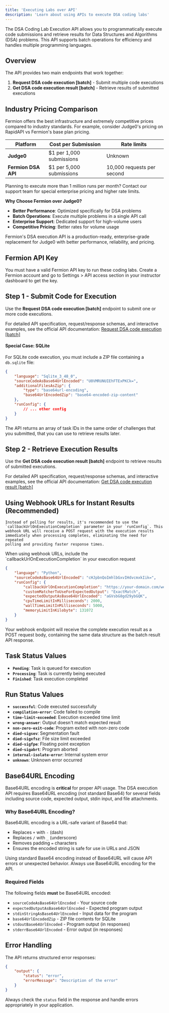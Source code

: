 ```yaml
---
title: 'Executing Labs over API'
description: 'Learn about using APIs to execute DSA coding labs'
---
```


The DSA Coding Lab Execution API allows you to programmatically execute code submissions and retrieve results for Data Structures and Algorithms (DSA) problems. This API supports batch operations for efficiency and handles multiple programming languages.

## Overview

The API provides two main endpoints that work together:

1. **Request DSA code execution [batch]** - Submit multiple code executions
2. **Get DSA code execution result [batch]** - Retrieve results of submitted executions

## Industry Pricing Comparison

Fermion offers the best infrastructure and extremely competitive prices compared to industry standards. For example, consider Judge0's pricing on RapidAPI vs Fermion's base plan pricing.

| Platform            | Cost per Submission      | Rate limits                |
| ------------------- | ------------------------ | -------------------------- |
| **Judge0**          | $1 per 1,000 submissions | Unknown                    |
| **Fermion DSA API** | $1 per 5,000 submissions | 10,000 requests per second |

<Info>
	Planning to execute more than 1 million runs per month? Contact our support
	team for special enterprise pricing and higher rate limits.
</Info>

**Why Choose Fermion over Judge0?**

-   **Better Performance**: Optimized specifically for DSA problems
-   **Batch Operations**: Execute multiple problems in a single API call
-   **Enterprise Support**: Dedicated support for high-volume users
-   **Competitive Pricing**: Better rates for volume usage

<Check>
	Fermion's DSA execution API is a production-ready, enterprise-grade
	replacement for Judge0 with better performance, reliability, and pricing.
</Check>

## Fermion API Key

You must have a valid Fermion API key to run these coding labs. Create a Fermion account and go to Settings > API access section in your instructor dashboard to get the key.

## Step 1 - Submit Code for Execution

Use the **Request DSA code execution [batch]** endpoint to submit one or more code executions.

For detailed API specification, request/response schemas, and interactive examples, see the official API documentation: [Request DSA code execution [batch]](https://docs.fermion.app/api-reference/dsa/request-dsa-code-execution-[batch])

#### Special Case: SQLite

For SQLite code execution, you must include a ZIP file containing a `db.sqlite` file:

```json
{
	"language": "Sqlite_3_48_0",
	"sourceCodeAsBase64UrlEncoded": "U0VMRUNUIEhFTExPKCk=",
	"additionalFilesAsZip": {
		"type": "base64url-encoding",
		"base64UrlEncodedZip": "base64-encoded-zip-content"
	},
	"runConfig": {
		// ... other config
	}
}
```

The API returns an array of task IDs in the same order of challenges that you submitted, that you can use to retrieve results later.

## Step 2 - Retrieve Execution Results

Use the **Get DSA code execution result [batch]** endpoint to retrieve results of submitted executions.

For detailed API specification, request/response schemas, and interactive examples, see the official API documentation: [Get DSA code execution result [batch]](https://docs.fermion.app/api-reference/dsa/get-dsa-code-execution-result-[batch])

## Using Webhook URLs for Instant Results (Recommended)

    Instead of polling for results, it's recommended to use the
    `callbackUrlOnExecutionCompletion` parameter in your `runConfig`. This
    webhook URL will receive a POST request with the execution results
    immediately when processing completes, eliminating the need for repeated
    polling and providing faster response times.

<Tip>
	When using webhook URLs, include the `callbackUrlOnExecutionCompletion` in
	your execution request
</Tip>

```json
{
	"language": "Python",
	"sourceCodeAsBase64UrlEncoded": "cHJpbnQoImhlbGxvIHdvcmxkIik=",
	"runConfig": {
		"callbackUrlOnExecutionCompletion": "https://your-domain.com/webhook/execution-complete",
		"customMatcherToUseForExpectedOutput": "ExactMatch",
		"expectedOutputAsBase64UrlEncoded": "aGVsbG8gd29ybGQK",
		"cpuTimeLimitInMilliseconds": 2000,
		"wallTimeLimitInMilliseconds": 5000,
		"memoryLimitInKilobyte": 131072
	}
}
```

Your webhook endpoint will receive the complete execution result as a POST request body, containing the same data structure as the batch result API response.

## Task Status Values

-   **`Pending`**: Task is queued for execution
-   **`Processing`**: Task is currently being executed
-   **`Finished`**: Task execution completed

## Run Status Values

-   **`successful`**: Code executed successfully
-   **`compilation-error`**: Code failed to compile
-   **`time-limit-exceeded`**: Execution exceeded time limit
-   **`wrong-answer`**: Output doesn't match expected result
-   **`non-zero-exit-code`**: Program exited with non-zero code
-   **`died-sigsev`**: Segmentation fault
-   **`died-sigxfsz`**: File size limit exceeded
-   **`died-sigfpe`**: Floating point exception
-   **`died-sigabrt`**: Program aborted
-   **`internal-isolate-error`**: Internal system error
-   **`unknown`**: Unknown error occurred

## Base64URL Encoding

Base64URL encoding is **critical** for proper API usage. The DSA execution API requires Base64URL encoding (not standard Base64) for several fields including source code, expected output, stdin input, and file attachments.

### Why Base64URL Encoding?

Base64URL encoding is a URL-safe variant of Base64 that:

-   Replaces `+` with `-` (dash)
-   Replaces `/` with `_` (underscore)
-   Removes padding `=` characters
-   Ensures the encoded string is safe for use in URLs and JSON

<Warning>
	Using standard Base64 encoding instead of Base64URL will cause API errors or
	unexpected behavior. Always use Base64URL encoding for the API.
</Warning>

### Required Fields

The following fields **must** be Base64URL encoded:

-   `sourceCodeAsBase64UrlEncoded` - Your source code
-   `expectedOutputAsBase64UrlEncoded` - Expected program output
-   `stdinStringAsBase64UrlEncoded` - Input data for the program
-   `base64UrlEncodedZip` - ZIP file contents for SQLite
-   `stdoutBase64UrlEncoded` - Program output (in responses)
-   `stderrBase64UrlEncoded` - Error output (in responses)

## Error Handling

The API returns structured error responses:

```json
{
	"output": {
		"status": "error",
		"errorMessage": "Description of the error"
	}
}
```

Always check the `status` field in the response and handle errors appropriately in your application.
